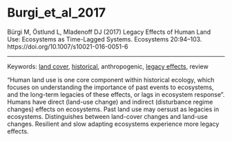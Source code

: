 # Burgi_et_al_2017

Bürgi M, Östlund L, Mladenoff DJ (2017) Legacy Effects of Human Land Use: Ecosystems as Time-Lagged Systems. Ecosystems 20:94–103. https://doi.org/10.1007/s10021-016-0051-6


---

Keywords: [land cover](../topics/LandCover.qmd), [historical](../topics/Historical.qmd), anthropogenic, [legacy effects](../topics/LegacyEffects.qmd), review	  

"Human land use is one core component within historical ecology, which focuses on understanding the importance of past events to ecosystems, and the long-term legacies of these effects, or lags in ecosystem response". Humans have direct (land-use change) and indirect (disturbance regime changes) effects on ecosystems. Past land use may oersust as legacies in ecosystems. Distinguishes between land-cover changes and land-use changes. Resilient and slow adapting ecosystems experience more legacy effects. 
